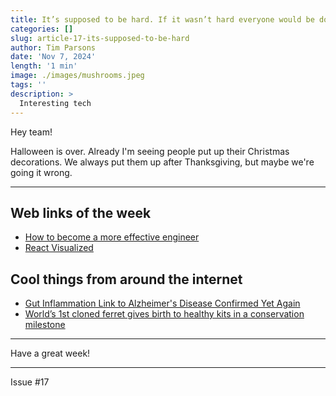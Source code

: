 ```yaml
---
title: It’s supposed to be hard. If it wasn’t hard everyone would be doing it. The hard is what makes it great - A League of Their Own
categories: []
slug: article-17-its-supposed-to-be-hard
author: Tim Parsons
date: 'Nov 7, 2024'
length: '1 min'
image: ./images/mushrooms.jpeg
tags: ''
description: >
  Interesting tech
---
```


Hey team!

Halloween is over. Already I'm seeing people put up their Christmas decorations. We always put them up after Thanksgiving, but maybe we're going it wrong.

---

## Web links of the week

- [How to become a more effective engineer](https://newsletter.pragmaticengineer.com/p/how-to-become-a-more-effective-engineer)
- [React Visualized](https://react.gg/visualized)

## Cool things from around the internet

- [Gut Inflammation Link to Alzheimer's Disease Confirmed Yet Again](https://www.sciencealert.com/gut-inflammation-link-to-alzheimers-disease-confirmed-yet-again)
- [World’s 1st cloned ferret gives birth to healthy kits in a conservation milestone](https://interestingengineering.com/science/worlds-first-cloned-ferret-gives-birth)

---

Have a great week!

---

Issue #17
